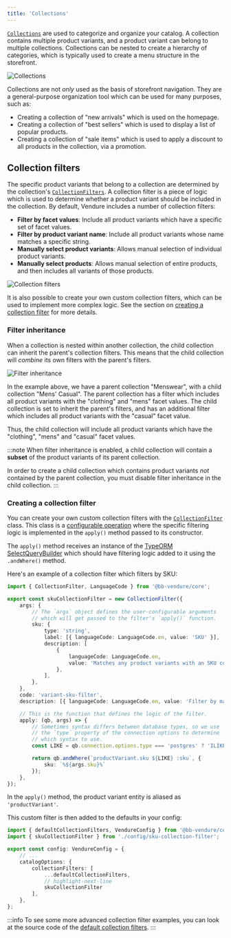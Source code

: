 ```yaml
---
title: 'Collections'
---
```



[`Collections`](/reference/typescript-api/entities/collection/) are used to categorize and organize your catalog. A collection
contains multiple product variants, and a product variant can belong to multiple collections. Collections can be nested to
create a hierarchy of categories, which is typically used to create a menu structure in the storefront.

![Collections](./collections.webp)

Collections are not _only_ used as the basis of storefront navigation. They are a general-purpose organization tool which can be used
for many purposes, such as:

- Creating a collection of "new arrivals" which is used on the homepage.
- Creating a collection of "best sellers" which is used to display a list of popular products.
- Creating a collection of "sale items" which is used to apply a discount to all products in the collection, via a promotion.

## Collection filters

The specific product variants that belong to a collection are determined by the collection's [`CollectionFilters`](/reference/typescript-api/configuration/collection-filter/).
A collection filter is a piece of logic which is used to determine whether a product variant should be included in the collection. By default, Vendure
includes a number of collection filters:

- **Filter by facet values**: Include all product variants which have a specific set of facet values.
- **Filter by product variant name**: Include all product variants whose name matches a specific string.
- **Manually select product variants**: Allows manual selection of individual product variants.
- **Manually select products**: Allows manual selection of entire products, and then includes all variants of those products.

![Collection filters](./collection-filters.webp)

It is also possible to create your own custom collection filters, which can be used to implement more complex logic. See the section on [creating a collection filter](#creating-a-collection-filter) for more details.

### Filter inheritance

When a collection is nested within another collection, the child collection can inherit the parent's collection filters. This means that the child collection
will _combine_ its own filters with the parent's filters.

![Filter inheritance](./filter-inheritance.webp)

In the example above, we have a parent collection "Menswear", with a child collection "Mens' Casual". The parent collection has a filter which includes all
product variants with the "clothing" and "mens" facet values. The child collection is set to inherit the parent's filters, and has an additional filter which
includes all product variants with the "casual" facet value.

Thus, the child collection will include all product variants which have the "clothing", "mens" and "casual" facet values.

:::note
When filter inheritance is enabled, a child collection will contain a **subset** of the product variants of its parent collection.

In order to create a child collection which contains product variants _not_ contained by the parent collection, you must disable filter inheritance
in the child collection.
:::

### Creating a collection filter

You can create your own custom collection filters with the [`CollectionFilter`](/reference/typescript-api/configuration/collection-filter/) class. This class
is a [configurable operation](/guides/developer-guide/strategies-configurable-operations/#configurable-operations) where the specific
filtering logic is implemented in the `apply()` method passed to its constructor.

The `apply()` method receives an instance of the [TypeORM SelectQueryBuilder](https://typeorm.io/select-query-builder) which should have filtering logic
added to it using the `.andWhere()` method.

Here's an example of a collection filter which filters by SKU:

```ts title="src/config/sku-collection-filter.ts"
import { CollectionFilter, LanguageCode } from '@bb-vendure/core';

export const skuCollectionFilter = new CollectionFilter({
    args: {
        // The `args` object defines the user-configurable arguments
        // which will get passed to the filter's `apply()` function.
        sku: {
            type: 'string',
            label: [{ languageCode: LanguageCode.en, value: 'SKU' }],
            description: [
                {
                    languageCode: LanguageCode.en,
                    value: 'Matches any product variants with an SKU containing this value',
                },
            ],
        },
    },
    code: 'variant-sku-filter',
    description: [{ languageCode: LanguageCode.en, value: 'Filter by matching SKU' }],

    // This is the function that defines the logic of the filter.
    apply: (qb, args) => {
        // Sometimes syntax differs between database types, so we use
        // the `type` property of the connection options to determine
        // which syntax to use.
        const LIKE = qb.connection.options.type === 'postgres' ? 'ILIKE' : 'LIKE';

        return qb.andWhere(`productVariant.sku ${LIKE} :sku`, {
            sku: `%${args.sku}%`
        });
    },
});
```

In the `apply()` method, the product variant entity is aliased as `'productVariant'`.

This custom filter is then added to the defaults in your config:

```ts title="src/vendure-config.ts"
import { defaultCollectionFilters, VendureConfig } from '@bb-vendure/core';
import { skuCollectionFilter } from './config/sku-collection-filter';

export const config: VendureConfig = {
    // ...
    catalogOptions: {
        collectionFilters: [
            ...defaultCollectionFilters,
            // highlight-next-line
            skuCollectionFilter
        ],
    },
};
```

:::info
To see some more advanced collection filter examples, you can look at the source code of the
[default collection filters](https://github.com/vendure-ecommerce/vendure/blob/master/packages/core/src/config/catalog/default-collection-filters.ts).
:::
